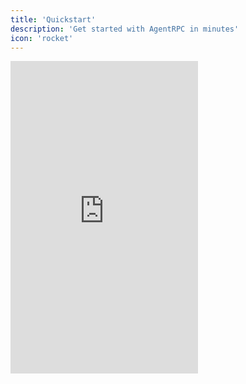 ```yaml
---
title: 'Quickstart'
description: 'Get started with AgentRPC in minutes'
icon: 'rocket'
---
```



<iframe
  src="https://player.vimeo.com/video/1066820347?h=6bbf54c9ef"
  frameBorder="0"
  height="500"
  className="w-full aspect-video"
  allowFullScreen
  webkitallowfullscreen
  mozallowfullscreen
  title="AgentRPC - Open AI Agents SDK Setup"
/>

### 1. Get an API Key

<Steps>
  <Step title="Create an account">
    Visit [AgentRPC Dashboard](https://app.agentrpc.com) and sign up for a free account.
  </Step>
  <Step title="Generate an API key">
    Once logged in, navigate to the Settings > API Keys section and create a new API key.
  </Step>
  <Step title="Copy your API key">
    Copy your API key to use in the next steps. Keep this key secure as it provides access to your AgentRPC account.
  </Step>
</Steps>

### 2. Register a Tool

Choose your preferred language to register a tool with AgentRPC:

<Tabs>
  <Tab title="TypeScript">
    <RegisterNode />
  </Tab>
  <Tab title="Go">
    <RegisterGo />
  </Tab>
</Tabs>

For more detailed examples, check out the SDK repositories:
- [TypeScript SDK](https://github.com/agentrpc/agentrpc/tree/main/sdk-node)
- [Go SDK](https://github.com/agentrpc/agentrpc/tree/main/sdk-go)
- [Python SDK](https://github.com/agentrpc/agentrpc/tree/main/sdk-python)

### 3. Connect to an Agent

<Tabs>
  <Tab title="OpenAI Agents SDK">
    <OpenAIAGents />
  </Tab>
  <Tab title="OpenAI Completions SDK">
    <OpenAICompletions />
  </Tab>
  <Tab title="Claude MCP">
    ```json
    {
      "mcpServers": {
        "agentrpc": {
          "command": "npx",
          "args": ["-y", "agentrpc", "mcp"],
          "env": {
            "AGENTRPC_API_SECRET": "<YOUR_API_SECRET>"
          }
        }
      }
    }
    ```
  </Tab>
  <Tab title="Claude Cursor">
    ```json
    {
      "mcpServers": {
        "agentrpc": {
          "command": "npx",
          "args": ["-y", "agentrpc", "mcp"],
          "env": {
            "AGENTRPC_API_SECRET": "<YOUR_API_SECRET>"
          }
        }
      }
    }
    ```
  </Tab>
</Tabs>

### 4. Monitor and Manage Tools

Navigate to the [AgentRPC Dashboard](https://app.agentrpc.com) to monitor tool usage, health, and performance.
